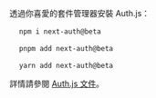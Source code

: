 
透過你喜愛的套件管理器安裝 Auth.js：

<Tabs>

<TabItem value="npm" label="npm">

<pre>
  <code className="language-bash">npm i next-auth@beta</code>
</pre>

</TabItem>
<TabItem value="pnpm" label="pnpm">

<pre>
  <code className="language-bash">pnpm add next-auth@beta</code>
</pre>

</TabItem>
<TabItem value="yarn" label="yarn">

<pre>
  <code className="language-bash">yarn add next-auth@beta</code>
</pre>

</TabItem>

</Tabs>

詳情請參閱 [Auth.js 文件](https://authjs.dev/getting-started/installation)。
